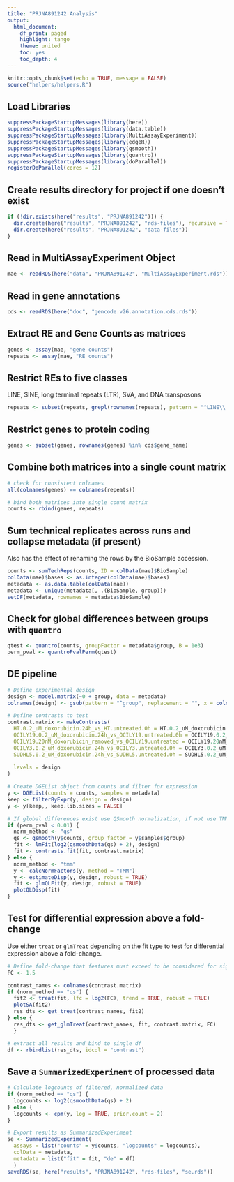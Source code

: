 ```yaml
---
title: "PRJNA891242 Analysis"
output:
  html_document:
    df_print: paged
    highlight: tango
    theme: united
    toc: yes
    toc_depth: 4
---
```


```r
knitr::opts_chunk$set(echo = TRUE, message = FALSE)
source("helpers/helpers.R")
```

## Load Libraries

```r
suppressPackageStartupMessages(library(here))
suppressPackageStartupMessages(library(data.table))
suppressPackageStartupMessages(library(MultiAssayExperiment))
suppressPackageStartupMessages(library(edgeR))
suppressPackageStartupMessages(library(qsmooth))
suppressPackageStartupMessages(library(quantro))
suppressPackageStartupMessages(library(doParallel))
registerDoParallel(cores = 12)
```

## Create results directory for project if one doesn't exist

```r
if (!dir.exists(here("results", "PRJNA891242"))) {
  dir.create(here("results", "PRJNA891242", "rds-files"), recursive = TRUE)
  dir.create(here("results", "PRJNA891242", "data-files"))
}
```

## Read in MultiAssayExperiment Object

```r
mae <- readRDS(here("data", "PRJNA891242", "MultiAssayExperiment.rds"))
```

## Read in gene annotations

```r
cds <- readRDS(here("doc", "gencode.v26.annotation.cds.rds"))
```

## Extract RE and Gene Counts as matrices

```r
genes <- assay(mae, "gene counts")
repeats <- assay(mae, "RE counts")
```

## Restrict REs to five classes

LINE, SINE, long terminal repeats (LTR), SVA, and DNA transposons

```r
repeats <- subset(repeats, grepl(rownames(repeats), pattern = "^LINE\\.|^SINE\\.|^LTR\\.|.*\\.SVA\\..*|^DNA\\."))
```

## Restrict genes to protein coding

```r
genes <- subset(genes, rownames(genes) %in% cds$gene_name)
```

## Combine both matrices into a single count matrix

```r
# check for consistent colnames
all(colnames(genes) == colnames(repeats))

# bind both matrices into single count matrix
counts <- rbind(genes, repeats)
```

## Sum technical replicates across runs and collapse metadata (if present)

Also has the effect of renaming the rows by the BioSample accession.

```r
counts <- sumTechReps(counts, ID = colData(mae)$BioSample)
colData(mae)$bases <- as.integer(colData(mae)$bases)
metadata <- as.data.table(colData(mae))
metadata <- unique(metadata[, .(BioSample, group)])
setDF(metadata, rownames = metadata$BioSample)
```

## Check for global differences between groups with `quantro`

```r
qtest <- quantro(counts, groupFactor = metadata$group, B = 1e3)
perm_pval <- quantroPvalPerm(qtest)
```

## DE pipeline

```r
# Define experimental design
design <- model.matrix(~0 + group, data = metadata)
colnames(design) <- gsub(pattern = "^group", replacement = "", x = colnames(design))

# Define contrasts to test
contrast.matrix <- makeContrasts(
  HT.0.2_uM_doxorubicin.24h_vs_HT.untreated.0h = HT.0.2_uM_doxorubicin.24h - HT.untreated.0h,
  OCILY19.0.2_uM_doxorubicin.24h_vs_OCILY19.untreated.0h = OCILY19.0.2_uM_doxorubicin.24h - OCILY19.untreated.0h,
  OCILY19.20nM_doxorubicin_removed_vs_OCILY19.untreated = OCILY19.20nM_doxorubicin_removed - OCILY19.untreated,
  OCILY3.0.2_uM_doxorubicin.24h_vs_OCILY3.untreated.0h = OCILY3.0.2_uM_doxorubicin.24h - OCILY3.untreated.0h,
  SUDHL5.0.2_uM_doxorubicin.24h_vs_SUDHL5.untreated.0h = SUDHL5.0.2_uM_doxorubicin.24h - SUDHL5.untreated.0h,
  
  levels = design
)

# Create DGEList object from counts and filter for expression
y <- DGEList(counts = counts, samples = metadata)
keep <- filterByExpr(y, design = design)
y <- y[keep,, keep.lib.sizes = FALSE]

# If global differences exist use QSmooth normalization, if not use TMM
if (perm_pval < 0.01) {
  norm_method <- "qs"
  qs <- qsmooth(y$counts, group_factor = y$samples$group)
  fit <- lmFit(log2(qsmoothData(qs) + 2), design)
  fit <- contrasts.fit(fit, contrast.matrix)
} else {
  norm_method <- "tmm"
  y <- calcNormFactors(y, method = "TMM")
  y <- estimateDisp(y, design, robust = TRUE)
  fit <- glmQLFit(y, design, robust = TRUE)
  plotQLDisp(fit)
}
```

## Test for differential expression above a fold-change

Use either `treat` or `glmTreat` depending on the fit type to test for 
differential expression above a fold-change.

```r
# Define fold-change that features must exceed to be considered for significance
FC <- 1.5

contrast_names <- colnames(contrast.matrix)
if (norm_method == "qs") {
  fit2 <- treat(fit, lfc = log2(FC), trend = TRUE, robust = TRUE)
  plotSA(fit2)
  res_dts <- get_treat(contrast_names, fit2)
} else {
  res_dts <- get_glmTreat(contrast_names, fit, contrast.matrix, FC)
  }

# extract all results and bind to single df
df <- rbindlist(res_dts, idcol = "contrast")
```

## Save a `SummarizedExperiment` of processed data

```r
# Calculate logcounts of filtered, normalized data
if (norm_method == "qs") {
  logcounts <- log2(qsmoothData(qs) + 2)
} else {
  logcounts <- cpm(y, log = TRUE, prior.count = 2)
}

# Export results as SummarizedExperiment
se <- SummarizedExperiment(
  assays = list("counts" = y$counts, "logcounts" = logcounts),
  colData = metadata,
  metadata = list("fit" = fit, "de" = df)
  )
saveRDS(se, here("results", "PRJNA891242", "rds-files", "se.rds"))
```

